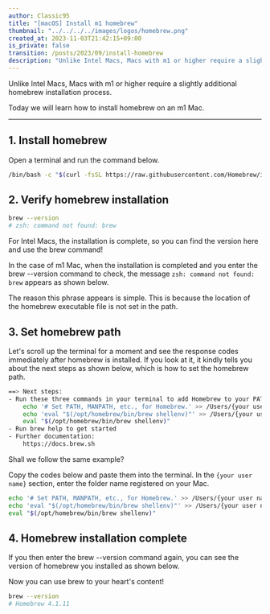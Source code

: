 ```yaml
---
author: Classic95
title: "[macOS] Install m1 homebrew"
thumbnail: "../../../../images/logos/homebrew.png"
created_at: 2023-11-03T21:42:15+09:00
is_private: false
transition: /posts/2023/09/install-homebrew
description: "Unlike Intel Macs, Macs with m1 or higher require a slightly additional homebrew installation process. Today we will learn how to install homebrew on an m1 Mac."
---
```


Unlike Intel Macs, Macs with m1 or higher require a slightly additional homebrew installation process. 

Today we will learn how to install homebrew on an m1 Mac.

---

## 1. Install homebrew

Open a terminal and run the command below.

```bash
/bin/bash -c "$(curl -fsSL https://raw.githubusercontent.com/Homebrew/install/HEAD/install.sh)"
```

## 2. Verify homebrew installation

```bash
brew --version
# zsh: command not found: brew
```

For Intel Macs, the installation is complete, so you can find the version here and use the brew command!

In the case of m1 Mac, when the installation is completed and you enter the brew --version command to check, the message `zsh: command not found: brew` appears as shown below.

The reason this phrase appears is simple. This is because the location of the homebrew executable file is not set in the path.

## 3. Set homebrew path

Let's scroll up the terminal for a moment and see the response codes immediately after homebrew is installed.
If you look at it, it kindly tells you about the next steps as shown below, which is how to set the homebrew path.

```bash
==> Next steps:
- Run these three commands in your terminal to add Homebrew to your PATH:
    echo '# Set PATH, MANPATH, etc., for Homebrew.' >> /Users/{your user name}/.zprofile
    echo 'eval "$(/opt/homebrew/bin/brew shellenv)"' >> /Users/{your user name}/.zprofile
    eval "$(/opt/homebrew/bin/brew shellenv)"
- Run brew help to get started
- Further documentation:
    https://docs.brew.sh
```

Shall we follow the same example?

Copy the codes below and paste them into the terminal. In the `{your user name}` section, enter the folder name registered on your Mac.

```bash
echo '# Set PATH, MANPATH, etc., for Homebrew.' >> /Users/{your user name}/.zprofile
echo 'eval "$(/opt/homebrew/bin/brew shellenv)"' >> /Users/{your user name}/.zprofile
eval "$(/opt/homebrew/bin/brew shellenv)"
```

## 4. Homebrew installation complete

If you then enter the brew --version command again, you can see the version of homebrew you installed as shown below.

Now you can use brew to your heart's content!

```bash
brew --version
# Homebrew 4.1.11
```